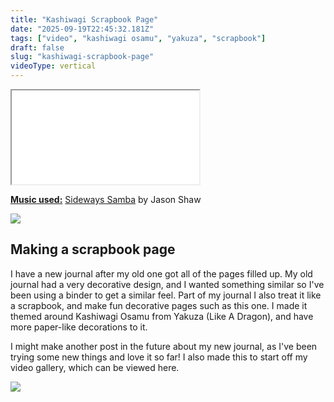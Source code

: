 ```yaml
---
title: "Kashiwagi Scrapbook Page"
date: "2025-09-19T22:45:32.181Z"
tags: ["video", "kashiwagi osamu", "yakuza", "scrapbook"]
draft: false
slug: "kashiwagi-scrapbook-page"
videoType: vertical
---
```




<iframe
    src={videoUrl}
    className="video-iframe-vertical"
    allowFullScreen="true"
>
</iframe>

<u>**Music used:**</u> [Sideways Samba](https://audionautix.com/free-music/jazz) by Jason Shaw

<img src={assets.divider} className="header-img" loading="lazy"/>

## Making a scrapbook page

I have a new journal after my old one got all of the pages filled up. My old journal had a very decorative design, and I wanted something similar so I've been using a binder to get a similar feel.
Part of my journal I also treat it like a scrapbook, and make fun decorative pages such as this one. I made it themed around Kashiwagi Osamu from Yakuza (Like A Dragon), and have more paper-like decorations to it.

I might make another post in the future about my new journal, as I've been trying some new things and love it so far!
I also made this to start off my video gallery, which can be viewed <Link to="/videos">here</Link>.

<img src={assets.divider} className="header-img" loading="lazy"/>